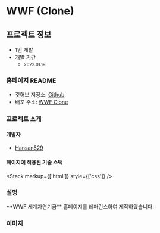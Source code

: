 
# WWF (Clone)

## 프로젝트 정보

- 1인 개발  
- 개발 기간 
    - <small className="text-xs">2023.01.19</small>

### 홈페이지 README

- 깃허브 저장소: <a target="_blank" href='https://github.com/Hansan529/tutorial/tree/main/HRD-step02_CSS/CSS_markup/wwf'>Github</a>
- 배포 주소: <a target="_blank" href='https://hansan529.github.io/tutorial/HRD-step02_CSS/CSS_markup/wwf'>WWF Clone</a>

### 프로젝트 소개

#### 개발자

 - [Hansan529](https://github.com/Hansan529)

#### 페이지에 적용된 기술 스택

<Stack markup={['html']} style={['css']} />

### 설명

<div className="max-w-prose text-base/10 break-keep">
    **WWF 세계자연기금** 홈페이지를 레퍼런스하여 제작하였습니다.
</div>


### 이미지